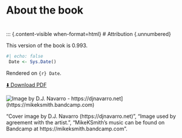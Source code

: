 # About the book {.unnumbered #index}

#  {.unnumbered #index}

::: {.content-visible when-format=html}
# Attribution  {.unnumbered}

This version of the book is 0.993. 


```r
#| echo: false
 Date <- Sys.Date()
```

Rendered on `{r} Date`.  

::: {.content-visible when-format=html}
[⬇️ Download PDF](The-Lazy-Producer.pdf){.button .download-pdf target="_blank"}

![Image by D.J. Navarro - https://djnavarro.net](images/Album_Cover.png){fig-alt="Album cover for Mike K Smith's album \"The Lazy Producer\". The cover shows a generative art image created by Danielle Navarro which has two concentric circles white on indigo and black with many white slashes and whispers. The image has four quadrants. Near the centre are three V-shapes" fig-align="center"}](https://mikeksmith.bandcamp.com)
:::

"Cover image by D.J. Navarro (https://djnavarro.net)", "Image used by agreement with the artist.", "MikeKSmith's music can be found on Bandcamp at https://mikeksmith.bandcamp.com". 
